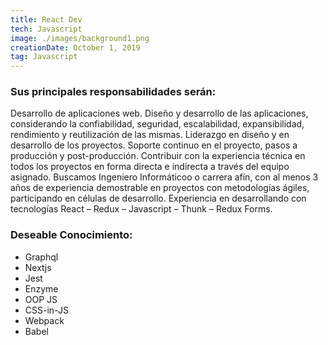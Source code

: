 ```yaml
---
title: React Dev
tech: Javascript
image: ./images/background1.png
creationDate: October 1, 2019
tag: Javascript
---
```


### Sus principales responsabilidades serán:

Desarrollo de aplicaciones web.
Diseño y desarrollo de las aplicaciones, considerando la confiabilidad, seguridad, escalabilidad, expansibilidad, rendimiento y reutilización de las mismas.
Liderazgo en diseño y en desarrollo de los proyectos.
Soporte continuo en el proyecto, pasos a producción y post-producción.
Contribuir con la experiencia técnica en todos los proyectos en forma directa e indirecta a través del equipo asignado.
Buscamos Ingeniero Informáticoo o carrera afín, con al menos 3 años de experiencia demostrable en proyectos con metodologías ágiles, participando en células de desarrollo. Experiencia en desarrollando con tecnologías React – Redux – Javascript – Thunk – Redux Forms.

### Deseable Conocimiento:

- Graphql
- Nextjs
- Jest
- Enzyme
- OOP JS
- CSS-in-JS
- Webpack
- Babel
